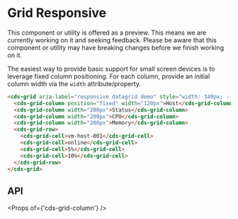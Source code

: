 
<Meta title="Data Grid (Preview)/Responsive" />

# Grid Responsive

<cds-alert-group status="warning" cds-layout="m-b:lg">
  <cds-alert>
    This component or utility is offered as a preview. This means we are currently working on it and seeking feedback.
    Please be aware that this component or utility may have breaking changes before we finish working on it.
  </cds-alert>
</cds-alert-group>

The easiest way to provide basic support for small screen devices is to leverage fixed column positioning.
For each column, provide an initial column width via the `width` attribute/property.

<Story id="stories-grid--responsive" />

```html
<cds-grid aria-label="responsive datagrid demo" style="width: 340px; --body-height: 420px">
  <cds-grid-column position="fixed" width="120px">Host</cds-grid-column>
  <cds-grid-column width="200px">Status</cds-grid-column>
  <cds-grid-column width="200px">CPU</cds-grid-column>
  <cds-grid-column width="200px">Memory</cds-grid-column>
  <cds-grid-row>
    <cds-grid-cell>vm-host-001</cds-grid-cell>
    <cds-grid-cell>online</cds-grid-cell>
    <cds-grid-cell>5%</cds-grid-cell>
    <cds-grid-cell>10%</cds-grid-cell>
  </cds-grid-row>
</cds-grid>
```

## API

<Props of={'cds-grid-column'} />
